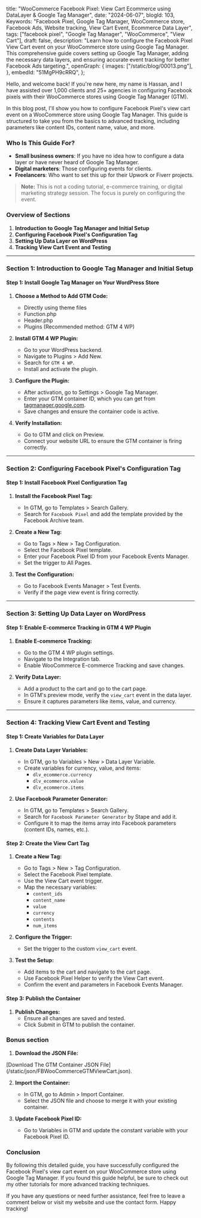   title:
    "WooCommerce Facebook Pixel: View Cart Ecommerce using DataLayer & Google Tag Manager",
  date: "2024-06-07",
  blogId: 103,
  Keywords:
    "Facebook Pixel, Google Tag Manager, WooCommerce store, Facebook Ads, Website tracking, View Cart Event, Ecommerce Data Layer",
  tags: ["facebook pixel", "Google Tag Manager", "WooCommerce", "View Cart"],
  draft: false,
  description:
    "Learn how to configure the Facebook Pixel View Cart event on your WooCommerce store using Google Tag Manager. This comprehensive guide covers setting up Google Tag Manager, adding the necessary data layers, and ensuring accurate event tracking for better Facebook Ads targeting.",
  openGraph: {
    images: ["/static/blog/00013.png"],
  },
  embedId: "51MgPH9cRRQ",
};

Hello, and welcome back! If you're new here, my name is Hassan, and I have assisted over 1,000 clients and 25+ agencies in configuring Facebook pixels with their WooCommerce stores using Google Tag Manager (GTM).

In this blog post, I'll show you how to configure Facebook Pixel's view cart event on a WooCommerce store using Google Tag Manager. This guide is structured to take you from the basics to advanced tracking, including parameters like content IDs, content name, value, and more.

### Who Is This Guide For?

- **Small business owners**: If you have no idea how to configure a data layer or have never heard of Google Tag Manager.
- **Digital marketers**: Those configuring events for clients.
- **Freelancers**: Who want to set this up for their Upwork or Fiverr projects.

> **Note:** This is not a coding tutorial, e-commerce training, or digital marketing strategy session. The focus is purely on configuring the event.

### Overview of Sections

1. **Introduction to Google Tag Manager and Initial Setup**
2. **Configuring Facebook Pixel's Configuration Tag**
3. **Setting Up Data Layer on WordPress**
4. **Tracking View Cart Event and Testing**

---

### Section 1: Introduction to Google Tag Manager and Initial Setup

#### Step 1: Install Google Tag Manager on Your WordPress Store

1. **Choose a Method to Add GTM Code:**

   - Directly using theme files
   - Function.php
   - Header.php
   - Plugins (Recommended method: GTM 4 WP)

2. **Install GTM 4 WP Plugin:**

   - Go to your WordPress backend.
   - Navigate to Plugins > Add New.
   - Search for `GTM 4 WP`.
   - Install and activate the plugin.

3. **Configure the Plugin:**

   - After activation, go to Settings > Google Tag Manager.
   - Enter your GTM container ID, which you can get from [tagmanager.google.com](https://tagmanager.google.com).
   - Save changes and ensure the container code is active.

4. **Verify Installation:**
   - Go to GTM and click on Preview.
   - Connect your website URL to ensure the GTM container is firing correctly.

---

### Section 2: Configuring Facebook Pixel's Configuration Tag

#### Step 1: Install Facebook Pixel Configuration Tag

1. **Install the Facebook Pixel Tag:**

   - In GTM, go to Templates > Search Gallery.
   - Search for `Facebook Pixel` and add the template provided by the Facebook Archive team.

2. **Create a New Tag:**

   - Go to Tags > New > Tag Configuration.
   - Select the Facebook Pixel template.
   - Enter your Facebook Pixel ID from your Facebook Events Manager.
   - Set the trigger to All Pages.

3. **Test the Configuration:**
   - Go to Facebook Events Manager > Test Events.
   - Verify if the page view event is firing correctly.

---

### Section 3: Setting Up Data Layer on WordPress

#### Step 1: Enable E-commerce Tracking in GTM 4 WP Plugin

1. **Enable E-commerce Tracking:**

   - Go to the GTM 4 WP plugin settings.
   - Navigate to the Integration tab.
   - Enable WooCommerce E-commerce Tracking and save changes.

2. **Verify Data Layer:**
   - Add a product to the cart and go to the cart page.
   - In GTM's preview mode, verify the `view_cart` event in the data layer.
   - Ensure it captures parameters like items, value, and currency.

---

### Section 4: Tracking View Cart Event and Testing

#### Step 1: Create Variables for Data Layer

1. **Create Data Layer Variables:**

   - In GTM, go to Variables > New > Data Layer Variable.
   - Create variables for currency, value, and items:
     - `dlv_ecommerce.currency`
     - `dlv_ecommerce.value`
     - `dlv_ecommerce.items`

2. **Use Facebook Parameter Generator:**
   - In GTM, go to Templates > Search Gallery.
   - Search for `Facebook Parameter Generator` by Stape and add it.
   - Configure it to map the items array into Facebook parameters (content IDs, names, etc.).

#### Step 2: Create the View Cart Tag

1. **Create a New Tag:**

   - Go to Tags > New > Tag Configuration.
   - Select the Facebook Pixel template.
   - Use the View Cart event trigger.
   - Map the necessary variables:
     - `content_ids`
     - `content_name`
     - `value`
     - `currency`
     - `contents`
     - `num_items`

2. **Configure the Trigger:**

   - Set the trigger to the custom `view_cart` event.

3. **Test the Setup:**
   - Add items to the cart and navigate to the cart page.
   - Use Facebook Pixel Helper to verify the View Cart event.
   - Confirm the event and parameters in Facebook Events Manager.

#### Step 3: Publish the Container

1. **Publish Changes:**
   - Ensure all changes are saved and tested.
   - Click Submit in GTM to publish the container.

### Bonus section

1. **Download the JSON File:**

<AuthenticatedLayout>
  [Download The GTM Container JSON
  File](/static/json/FBWooCommerceGTMViewCart.json).
</AuthenticatedLayout>

2. **Import the Container:**

   - In GTM, go to Admin > Import Container.
   - Select the JSON file and choose to merge it with your existing container.

3. **Update Facebook Pixel ID:**
   - Go to Variables in GTM and update the constant variable with your Facebook Pixel ID.

### Conclusion

By following this detailed guide, you have successfully configured the Facebook Pixel's view cart event on your WooCommerce store using Google Tag Manager. If you found this guide helpful, be sure to check out my other tutorials for more advanced tracking techniques.

If you have any questions or need further assistance, feel free to leave a comment below or visit my website and use the contact form. Happy tracking!
